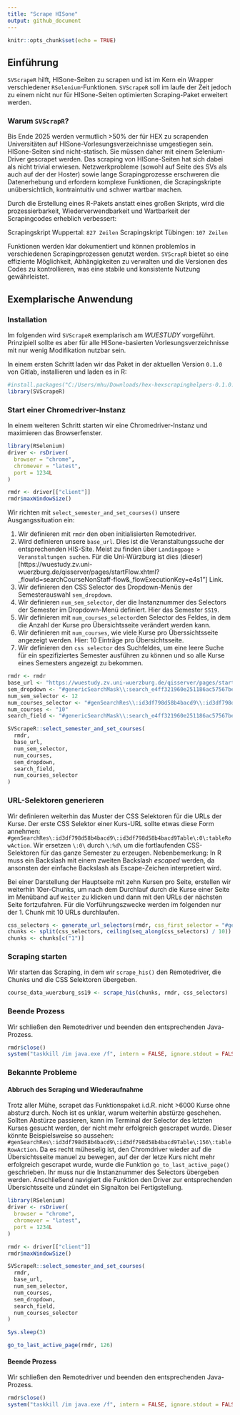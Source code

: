 ```yaml
---
title: "Scrape HISone"
output: github_document
---
```


```r
knitr::opts_chunk$set(echo = TRUE)
```

## Einführung

`SVScrapeR` hilft, HISone-Seiten zu scrapen und ist im Kern ein Wrapper verschiedener `RSelenium`-Funktionen. `SVScrapeR` soll im laufe der Zeit jedoch zu einem nicht nur für HISone-Seiten optimierten Scraping-Paket erweitert werden. 

### Warum `SVScrapR`?

Bis Ende 2025 werden vermutlich >50% der für HEX zu scrapenden Universitäten auf HISone-Vorlesungsverzeichnisse umgestiegen sein. HISone-Seiten sind nicht-statisch. Sie müssen daher mit einem Selenium-Driver gescrapet werden. Das scraping von HISone-Seiten hat sich dabei als nicht trivial erwiesen. Netzwerkprobleme (sowohl auf Seite des SVs als auch auf der der Hoster) sowie lange Scrapingprozesse erschweren die Datenerhebung und erfordern komplexe Funktionen, die Scrapingskripte unübersichtlich, kontraintuitiv und schwer wartbar machen. 

Durch die Erstellung eines R-Pakets anstatt eines großen Skripts, wird die prozessierbarkeit, Wiederverwendbarkeit und Wartbarkeit der Scrapingcodes erheblich verbessert:

Scrapingskript Wuppertal: `827 Zeilen`
Scrapingskript Tübingen: `107 Zeilen`

Funktionen werden klar dokumentiert und können problemlos in verschiedenen Scrapingprozessen genutzt werden. 
`SVScrapR` bietet so eine effiziente Möglichkeit, Abhängigkeiten zu verwalten und die Versionen des Codes zu kontrollieren, was eine stabile und konsistente Nutzung gewährleistet.
 
## Exemplarische Anwendung

### Installation

Im folgenden wird `SVScrapeR` exemplarisch am *WUESTUDY* vorgeführt. Prinzipiell sollte es aber für alle HISone-basierten Vorlesungsverzeichnisse mit nur wenig Modifikation nutzbar sein. 

In einem ersten Schritt laden wir das Paket in der aktuellen Version `0.1.0` von Gitlab, installieren und laden es in R:

```r
#install.packages("C:/Users/mhu/Downloads/hex-hexscrapinghelpers-0.1.0.tar.gz", repos = NULL, type = "source") 
library(SVScrapeR)
```

### Start einer Chromedriver-Instanz

In einem weiteren Schritt starten wir eine Chromedriver-Instanz und maximieren das Browserfenster.

```r
library(RSelenium)
driver <- rsDriver(
  browser = "chrome",
  chromever = "latest",
  port = 1234L
)

rmdr <- driver[["client"]]
rmdr$maxWindowSize()
```

Wir richten mit `select_semester_and_set_courses()` unsere Ausgangssituation ein:

1. Wir definieren mit `rmdr` den oben initialisierten Remotedriver.
2. Wird definieren unsere `base_url`. Dies ist die Veranstaltungssuche der entsprechenden HIS-Site. Meist zu finden über `Landingpage > Veranstaltungen suchen`. Für die Uni-Würzburg ist dies (dieser)[https://wuestudy.zv.uni-wuerzburg.de/qisserver/pages/startFlow.xhtml?_flowId=searchCourseNonStaff-flow&_flowExecutionKey=e4s1"] Link.
3. Wir definieren den CSS Selector des Dropdown-Menüs der Semesterauswahl `sem_dropdown`.
4. Wir definieren `num_sem_selector`, der die Instanznummer des Selectors der Semester im Dropdown-Menü definiert. Hier das Semester `SS19`.
5. Wir definieren mit `num_courses_selector`den Selector des Feldes, in dem die Anzahl der Kurse pro Übersichtsseite verändert werden kann.
6. Wir definieren mit `num_courses`, wie viele Kurse pro Überssichtsseite angezeigt werden. Hier: 10 Einträge pro Übersichtsseite.
7. Wir definieren den `css selector` des Suchfeldes, um eine leere Suche für ein spezifiziertes Semester ausführen zu können und so alle Kurse eines Semesters angezeigt zu bekommen.

```r
rmdr <- rmdr
base_url <- "https://wuestudy.zv.uni-wuerzburg.de/qisserver/pages/startFlow.xhtml?_flowId=searchCourseNonStaff-flow&_flowExecutionKey=e4s1"
sem_dropdown <- "#genericSearchMask\\:search_e4ff321960e251186ac57567bec9f4ce\\:cm_exa_eventprocess_basic_data\\:fieldset\\:inputField_3_abb156a1126282e4cf40d48283b4e76d\\:idabb156a1126282e4cf40d48283b4e76d\\:termSelect_label"
num_sem_selector <- 12
num_courses_selector <- "#genSearchRes\\:id3df798d58b4bacd9\\:id3df798d58b4bacd9Navi2NumRowsInput"
num_courses <- "10"
search_field <- "#genericSearchMask\\:search_e4ff321960e251186ac57567bec9f4ce\\:cm_exa_eventprocess_basic_data\\:fieldset\\:inputField_0_1ad08e26bde39c9e4f1833e56dcce9b5\\:id1ad08e26bde39c9e4f1833e56dcce9b5"

SVScrapeR::select_semester_and_set_courses(
  rmdr,
  base_url,
  num_sem_selector,
  num_courses,
  sem_dropdown,
  search_field,
  num_courses_selector
)
```

### URL-Selektoren generieren

Wir definieren weiterhin das Muster der CSS Selektoren für die URLs der Kurse. Der erste CSS Selektor einer Kurs-URL sollte etwas diese Form annehmen: `#genSearchRes\:id3df798d58b4bacd9\:id3df798d58b4bacd9Table\:0\:tableRowAction`. Wir ersetzen `\:0\` durch `\:%d\` um die fortlaufenden CSS-Selektoren für das ganze Semester zu erzeugen. Nebenbemerkung: In R muss ein Backslash mit einem zweiten Backslash *escaped* werden, da ansonsten der einfache Backslash als Escape-Zeichen interpretiert wird.

Bei einer Darstellung der Hauptseite mit zehn Kursen pro Seite, erstellen wir weiterhin 10er-Chunks, um nach dem Durchlauf durch die Kurse einer Seite im Menüband auf `Weiter` zu klicken und dann mit den URLs der nächsten Seite fortzufahren. Für die Vorführungszwecke werden im folgenden nur der 1. Chunk mit 10 URLs durchlaufen.

```r
css_selectors <- generate_url_selectors(rmdr, css_first_selector = "#genSearchRes\\:id3df798d58b4bacd9\\:id3df798d58b4bacd9Table\\:%d\\:tableRowAction")
chunks <- split(css_selectors, ceiling(seq_along(css_selectors) / 10))
chunks <- chunks[c("1")]
```

### Scraping starten

Wir starten das Scraping, in dem wir `scrape_his()` den Remotedriver, die Chunks und die CSS Selektoren übergeben.

```r
course_data_wuerzburg_ss19 <- scrape_his(chunks, rmdr, css_selectors)
```

### Beende Prozess

Wir schließen den Remotedriver und beenden den entsprechenden Java-Prozess.

```r
rmdr$close()
system("taskkill /im java.exe /f", intern = FALSE, ignore.stdout = FALSE)
```

### Bekannte Probleme

#### Abbruch des Scraping und Wiederaufnahme

Trotz aller Mühe, scrapet das Funktionspaket i.d.R. nicht >6000 Kurse ohne absturz durch. Noch ist es unklar, warum weiterhin abstürze geschehen. Sollten Abstürze passieren, kann im Terminal der Selector des letzten Kurses gesucht werden, der nicht mehr erfolgreich gescrapet wurde. Dieser könnte Beispielsweise so aussehen: `#genSearchRes\:id3df798d58b4bacd9\:id3df798d58b4bacd9Table\:156\:tableRowAction`. Da es recht müheselig ist, den Chromdriver wieder auf die Übersichtsseite manuel zu bewegen, auf der der letze Kurs nicht mehr erfolgreich gescrapet wurde, wurde die Funktion `go_to_last_active_page()` geschrieben. Ihr muss nur die Instanznummer des Selectors übergeben werden. Anschließend navigiert die Funktion den Driver zur entsprechenden Übersichtsseite und zündet ein Signalton bei Fertigstellung.  
 
```r
library(RSelenium)
driver <- rsDriver(
  browser = "chrome",
  chromever = "latest",
  port = 1234L
)

rmdr <- driver[["client"]]
rmdr$maxWindowSize()

SVScrapeR::select_semester_and_set_courses(
  rmdr,
  base_url,
  num_sem_selector,
  num_courses,
  sem_dropdown,
  search_field,
  num_courses_selector
)

Sys.sleep(3)

go_to_last_active_page(rmdr, 126)
```

#### Beende Prozess

Wir schließen den Remotedriver und beenden den entsprechenden Java-Prozess.

```r
rmdr$close()
system("taskkill /im java.exe /f", intern = FALSE, ignore.stdout = FALSE)
```